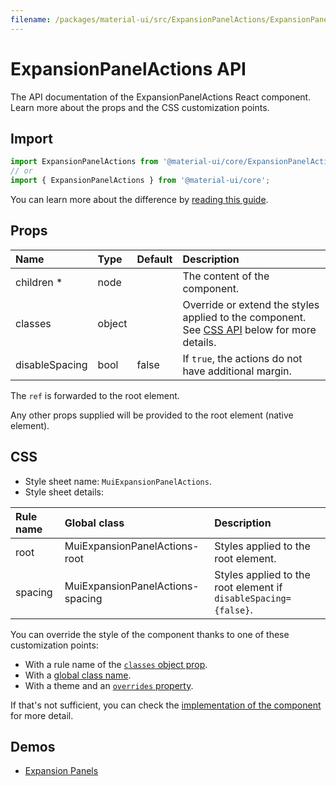 ```yaml
---
filename: /packages/material-ui/src/ExpansionPanelActions/ExpansionPanelActions.js
---
```



<!--- This documentation is automatically generated, do not try to edit it. -->

# ExpansionPanelActions API

<p className="description">The API documentation of the ExpansionPanelActions React component. Learn more about the props and the CSS customization points.</p>

## Import

```js
import ExpansionPanelActions from '@material-ui/core/ExpansionPanelActions';
// or
import { ExpansionPanelActions } from '@material-ui/core';
```

You can learn more about the difference by [reading this guide](/guides/minimizing-bundle-size/).



## Props

| Name | Type | Default | Description |
|:-----|:-----|:--------|:------------|
| <span className="prop-name required">children&nbsp;*</span> | <span className="prop-type">node</span> |  | The content of the component. |
| <span className="prop-name">classes</span> | <span className="prop-type">object</span> |  | Override or extend the styles applied to the component. See [CSS API](#css) below for more details. |
| <span className="prop-name">disableSpacing</span> | <span className="prop-type">bool</span> | <span className="prop-default">false</span> | If `true`, the actions do not have additional margin. |

The `ref` is forwarded to the root element.

Any other props supplied will be provided to the root element (native element).

## CSS

- Style sheet name: `MuiExpansionPanelActions`.
- Style sheet details:

| Rule name | Global class | Description |
|:-----|:-------------|:------------|
| <span className="prop-name">root</span> | <span className="prop-name">MuiExpansionPanelActions-root</span> | Styles applied to the root element.
| <span className="prop-name">spacing</span> | <span className="prop-name">MuiExpansionPanelActions-spacing</span> | Styles applied to the root element if `disableSpacing={false}`.

You can override the style of the component thanks to one of these customization points:

- With a rule name of the [`classes` object prop](/customization/components/#overriding-styles-with-classes).
- With a [global class name](/customization/components/#overriding-styles-with-global-class-names).
- With a theme and an [`overrides` property](/customization/globals/#css).

If that's not sufficient, you can check the [implementation of the component](https://github.com/mui-org/material-ui/blob/master/packages/material-ui/src/ExpansionPanelActions/ExpansionPanelActions.js) for more detail.

## Demos

- [Expansion Panels](/components/expansion-panels/)

